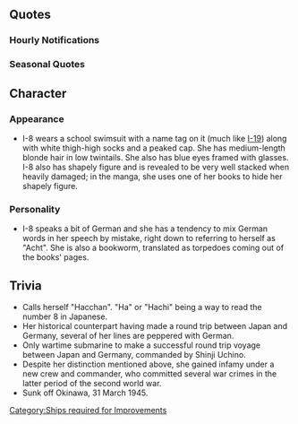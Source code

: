 {{ShipPageHeader}}

==Quotes==
{{ShipQuotes
|Introduction = Guten Tag...ああ違った......ごめんなさいね、「ハチ」と呼んでくださいね
|Introduction/En = Guten Tag ... ah, my mistake... sorry, please call me "hachi".
|Introduction/Note = "Guten Tag" is German for Good day. Hachi is Japanese for 8.

|Library = 遣独潜水艦作戦の第二次遣独艦として、かの地に向かったのよ。そして、Uボートをもらったの。<br>この作戦は5回行われたんだけど、機雷とか色々あって、無事往復できたのは私だけなんですって…そうね、機雷なんてダイッキライ！
|Library/En = I made it to Germany as the second submarine sent on the transoceanic voyage. Then, I received a U-boat.<br>This operation was carried out 5 times, but because of mines and other events, I was the only one who was able to successfully complete the return trip... yeah, I really hate mines!
|Library/Note = The line about hating mines is a pun, the word for 'mine' is a homophone of the word 'hate'.

|Secretary 1 = Acht...いいえ、「ハチ」です
|Secretary 1/En = I'm Acht... no, Hachi.
|Secretary 1/Note = "Acht" is German for eight

|Secretary 2 = うん。提督が言いやすいなら、ま、「はっちゃん」でも良いよ。うん。
|Secretary 2/En = Hmm, if it's easier for you, call me "Hacchan". Yes.

|Secretary 3 = あぁ！……急に触られたり、大きな音とかは、びっくりしちゃうんだよね
|Secretary 3/En = Ah! ...You've surprised me, touching me all of a sudden and making these loud noises.

|Idle = そろそろ、別の本が……欲しいんですけれど……
|Idle/En = I think... I'd like to read a new book now...

|Secretary Married = 提督、あまり無理しちゃ、ダメですよ
|Secretary Married/En = Admiral, overworking is bad, okay?

|Wedding = 提督？　はっちゃんは、新しい本が読みたいんだけど…本以外に好きなもの？　ん～、一度だけ口にしたシュトーレンかなぁ？　あ、クリスマスのお菓子なんだけどね。え？　間宮に焼いてもらったって？　今日は特別な日ってっ！？　わぁ、嬉しい♪
|Wedding/En = Admiral? Hacchan wants to read a new book... oh, things I like outside of books?  Hmm~  I'd like to try Stollen sometime, yeah? Ah, but it's a Christmas confectionery.  Eh? Mamiya will bake it? Today's a special day!?  Wow, I'm so happy♪

|Looking At Scores = 提督に報告書ですよ。どれどれ……
|Looking At Scores/En = A report for the Admiral. Let's see...

|Joining A Fleet = はっちゃん、出撃しますね
|Joining A Fleet/En = Hacchan, heading out.

|Equipment 1 = これはよいものですね。danke schön...
|Equipment 1/En = This is nice. Danke schön.
|Equipment 1/Note = "danke schön" is German for Thank you very much

|Equipment 2 = そうね。改装は重要だと思います……
|Equipment 2/En = That's right. I think upgrading is essential...

|Equipment 3 = "Danke!"
|Equipment 3/En = Thanks!
|Equipment 3/Note = "Danke" is German for Thank you

|Supply = Acht acht!...あぁ違った……
|Supply/En = Eight-eight!... Ah, my mistake...
|Supply/Note = I-8 was fitted with German-made 8.8cm anti-air cannons.

|Docking Minor = 修理…お願いしてもいいでしょうか？
|Docking Minor/En = May I entrust you with the servicing?

|Docking Major = 修復に時間かかりそう…ドックに本をいっぱい持ち込んでもいいかしら
|Docking Major/En = Looks like repairs will take some time... I wonder if I can take a lot of books with me into the docks?

|Docking Complete = 修理が、完了したようですね
|Docking Complete/En = It seems that repairs have been completed

|Construction = 新造艦が、出来たみたいですね
|Construction/En = It seems a new ship has been constructed.

|Returning From Sortie = 作戦終了ですね……
|Returning From Sortie/En = The battle is over, yeah?

|Starting A Sortie = 長距離航海の練度なら、誰にも負けません……！
|Starting A Sortie/En = I won't lose to anyone on long voyages!
|Starting A Sortie/Note = I-8 did more than 56,000km going to Europe and back.

|Battle Start = 戦闘は、あまり好きじゃないけど…仕方ない……！
|Battle Start/En = I don't really like fighting.... but I've no other choice!

|Attack = Feuer！
|Attack/En = Fire!
|Attack/Note = "Feuer" is German for Fire!

|Night Battle = さあ…！魚雷を装填して……ん、まだよ……
|Night Battle/En = Come on! Torpedoes loaded... oh... not yet...

|Night Attack = 浮上しても抵抗するよ……！持ち帰った20mm連装機銃が火を噴くわ……！
|Night Attack/En = I'll keep resisting even if I surface! I'll shower you with these 20mm machine guns I brought back!
|Night Attack/Note = (20mm machine gun from Germany) I-8 Was sunk after engaging US destroyers with the machine gun.

|MVP = あら？はっちゃん、やっちゃった？じゃあ、ご褒美にシュトーレン、食べたいなぁ
|MVP/En = Oh my? Did Hacchan do it? Well then, as a reward, I'd like to eat Stollen.
|MVP/Note = Stollen is a German cake.

|Minor Damage 1 = 黒光りしてるし…目が光ってるし…
|Minor Damage 1/En = It's glossy black... and its eyes are glaring...

|Minor Damage 2 = 圧が上昇してます…！あっ…水が…！
|Minor Damage 2/En = The hydraulic pressure is rising...! Ah, leaking...!

|Major Damage = 一度浮上してから…体勢を整えないと…
|Major Damage/En = I have to surface, and re-position myself...

|Sunk = いつかは、私も沈むと覚悟はしてたけど……提督や…みんなと逢えてからで、よかっ…た……
|Sunk/En = I always knew I'd sink, some day... Admiral... everybody... I'm glad that I met you all...
}}

===Hourly Notifications===
{{Shiphourly
| 00JP = マルマルマルマル……零時です
| 00EN = 0000... Midnight.
| 00Note = 
| 01JP = マルヒトマルマル……静かでいいですね
| 01EN = 0100... Nice and quiet, yes?
| 01Note = 
| 02JP = マルフタマルマル。こんな時間まで作戦ですか…？
| 02EN = 0200. Still fighting even at this time?
| 02Note = 
| 03JP = マルサンマルマル。張り切りすぎると、明日持たないですよ。提督？
| 03EN = 0300. If you keep going now, you wont last through tomorrow. Admiral?
| 03Note = 
| 04JP = マルヨンマルマル……あぁすみません、うとうとしてました……
| 04EN = 0400... Aa, sorry, I nodded off there...
| 04Note = 
| 05JP = マルゴマルマル。ドイツパン、好きですか？今思い出して、作ってるんです
| 05EN = 0500. Do you like German bread? I was just thinking about it, so I'll go make some.
| 05Note = 
| 06JP = マルロクマルマル。朝御飯に、後ほどドイツパン、お持ちしますね
| 06EN = 0600. I'll have some German bread ready for after breakfast.
| 06Note = 
| 07JP = マルナナマルマル。朝です！Guten Morgen!提督？
| 07EN = 0700. It's morning! Guten Morgen! Admiral?
| 07Note = "Guten Morgen" is German for Good Morning
| 08JP = Acht!...じゃなくて、マルハチマルマル。焼けました！ロッゲンミッシュブロート！
| 08EN = Eight!... no wait, 0800. The roggenmischbrot, freshly baked!
| 08Note = Roggenmischbrot is a sweet rye bread.
| 09JP = マルキュウマルマル。ドイツパン、如何でしたか？……酸っぱいって？提督……わかってない……
| 09EN = 0900. How was the German bread, Admiral?... Too sour? Admiral... I don't get you...
| 09Note = 
| 10JP = ヒトマルマルマル。さて、気を取り直して、読書に集中しますね……
| 10EN = 1000. It's time to refocus on my reading!
| 10Note = 
| 11JP = ヒトヒトマルマル。さっき、響ちゃんに焼き立てパンあげたら、とても喜んで貰えました。いい子です…！
| 11EN = 1100. Once, I gave Hibiki some freshly baked bread, and she was so happy! What a good kid...!
| 11Note = In both Germany and Russia, rye bread is popular.
| 12JP = ヒトフタマルマル。お昼ですね。提督
| 12EN = 1200. It's midday, Admiral.
| 12Note = 
| 13JP = ヒトサンマルマル。さて、また読書でもします
| 13EN = 1300. Let's keep on reading, shall I?
| 13Note = 
| 14JP = なんかこう、潜航していない時間って、新鮮ですよね
| 14EN = It feels refreshing to not be submerged.
| 14Note = 
| 15JP = ヒトゴマルマル。なんだか気が散って、読書に集中できないです……
| 15EN = 1500. I'm a bit distracted, so I can't focus on reading....
| 15Note = 
| 16JP = ヒトロクマルマル。提督はいつも、この時間って、何をしているのですか？
| 16EN = 1600. Admiral, what do you usually do around this time?
| 16Note = 
| 17JP = ヒトナナマルマル。夕食はどうしましょうか……？
| 17EN = 1700. What should I make for dinner..?
| 17Note = 
| 18JP = ヒトハチマルマル。夕暮れの海って、雰囲気ありますね……好きです
| 18EN = 1800. I really like the atmosphere the sun setting over the sea creates.
| 18Note = 
| 19JP = ヒトキュウマルマル。私も水着じゃなくって、皆さんの様な制服……着たい、かも……
| 19EN = 1900. I want to try something other than swimsuits... like the uniform everyone is wearing... maybe?
| 19Note = 
| 20JP = Acht acht!...じゃなくて、フタマルマルマル。提督、ハムとチーズとポテト。さあ、召し上がれ！
| 20EN = 8-8! Wait, 2000. Admiral, here and some ham, cheese and potato. Eat up!
| 20Note = 
| 21JP = フタヒトマルマル。提督、元気でましたか？
| 21EN = 2100. Admiral, are you feeling better now?
| 21Note = 
| 22JP = フタフタマルマル。提督は艦これ！私は読書！えへっ……
| 22EN = 2200. Admiral is playing Kancolle! I am reading! Eheh~
| 22Note = 
| 23JP = フタサンマルマルです。夜も更けてきましたね。ちょっと、眠いです……
| 23EN  =It's 2300. It's getting late, isn't it. I'm a bit tired...
| 23Note = 
}}

===Seasonal Quotes===
{{Shipquoteseasonal
|Christmas2015 = 提督！クリスマスです。シュトーレン焼かないといけません。なので、ハッチャン、この期間の出撃は… え？駄目？
|Christmas2015_EN = Admiral! It's Christmas~ You can't celebrate Christmas without baking [[wikipedia:Stollen|Stollen]]. So, right now, Hacchan need to sortie- eh? No good?
|Christmas2015_Clip = {{Audio|file=I-8_Christmas_2015.ogg}}
|Christmas2015_Note = 

|Christmas2015_2 = でも、クリスマスはやっぱりシュト… え？提督が焼いてくれる？本当に？Danke！ハッチャン、楽しみ！
|Christmas2015_2_EN = Nevertheless, during Christmas there's still Sto- eh? Admiral baked this for me? Really? Danke! Hacchan is excited!
|Christmas2015_2_Clip = {{Audio|file=I-8_Christmas_2015_Secretary_2.ogg}}
|Christmas2015_2_Note = ''Secretary 2''

|EndofYear2015 = 提督、はっちゃんも大掃除、参加します。まずは提督の机の引き出しから・・・へ？そこは自分でやるの？うん、そうですか。
|EndofYear2015_EN = Admiral, Hacchan will help you do some cleaning. First, the Admiral's desk's drawer... eh? You're going to clean it yourself? Um, I see.
|EndofYear2015_Clip = {{Audio|file=I-8_End_of_Year_2015.ogg}}
|EndofYear2015_Note = Seems like the Admiral had something hidden in his desk...

|NewYear2016 = 提督、新年明けましておめでとう！今年もはっちゃんと潜水艦隊をよろしく、です！
|NewYear2016_EN = Admiral, Happy New Year! Please take care of the submarine fleet and me this year, yes!
|NewYear2016_Clip = {{Audio|file=I-8_New_Year_2016.ogg}}
|NewYear2016_Note = 

|Setsubun2016 = 節分ですか？　いいえ、はっちゃんはいいです。……提督？　なんで、悲しそうな顔してるの？　……あ、はい。じゃあ投げます、え～い。
|Setsubun2016_EN = It's Setsubun...? No, I'll pass on that....Admiral? Why the sad face...? Ah, okay. I'm throwing it now... Hyah... 
|Setsubun2016_Clip = {{Audio|file=I-8_Setsubun_2016.ogg}}
|Setsubun2016_Note = 

|Valentine2016 = 提督？バレンタインなので、はっちゃん、シュトーレンにチョコかけて仕上げてみました。どうでしょう？美味しいですか？
|Valentine2016_EN = Admiral? It's Valentine's day, so Hacchan cooked up, some chocolate-seasoned Stollen. How is it? Is it delicious?
|Valentine2016_Clip = {{Audio|file=I-8 Valentine 2016.ogg}}
|Valentine2016_Note = 

|Valentine2016_2 = チョコシュトーレン、好評で良かったです。新入りの子から習ったパネットーネ、これにもチョコをかけてみようと思います
|Valentine2016_2_EN = I'm glad that, the chocolate Stollen was well received. I am thinking about, putting some chocolate on the Panettone I learned from one of the newcomers.
|Valentine2016_2_Clip = {{Audio|file=I-8 Valentine 2016 Secretary 2.ogg}}
|Valentine2016_2_Note = ''Secretary 2''

|WhiteDay2016 = 提督？これはチョコシュトーレンのお返しですか？Danke！いただきます！
|WhiteDay2016_EN = Admiral, is that the return gift for the chocolate Stollen? Danke! I'll accept it.
|WhiteDay2016_Clip = {{Audio|file=I-8 White Day 2016.ogg}}
|WhiteDay2016_Note =

|Spring2016 = 春・・・はっちゃん・・・最後の出撃も、春なんですよ・・・？提督。・・・まぁ、昔の話ですけど・・・ふぅ	
|Spring2016_EN = Spring...Hacchan's final sortie ensued during spring too, admiral... Um... That was all history now though.	
|Spring2016_Clip = {{Audio|file=I-8_Spring_2016.ogg}}
|Spring2016_Note = 

|ThirdAnniversary2016 = ''(Rough Transcription)'' 三周年、すごいですね！三周年です！はっちゃんも、少し驚きです。お祝いですね。
|ThirdAnniversary2016_EN = ''(Rough Translation)'' Three years, amazing isn't it? It's the third anniversary! Hacchan is a little surprised too. It's a celebration.
|ThirdAnniversary2016_Clip = {{Audio|file=I-8_Third_Anniversary.ogg}}
|ThirdAnniversary2016_Note = 

|RainySeason2016 = じとじとしますね。梅雨ですからね。ハッちゃん、梅雨でも元気ですよ？
|RainySeason2016_EN = It feels humid. It's the rainy season after all. Hacchan is cheerful even in rainy season, ok?
|RainySeason2016_Clip = {{Audio|file=I-8 Rainy Season 2016.ogg}}
|RainySeason2016_Note = 
}}

==Character==

===Appearance===
* I-8 wears a school swimsuit with a name tag on it (much like [[I-19]]) along with white thigh-high socks and a peaked cap. She has medium-length blonde hair in low twintails. She also has blue eyes framed with glasses. I-8 also has shapely figure and is revealed to be very well stacked when heavily damaged; in the manga, she uses one of her books to hide her shapely figure.

===Personality===
* I-8 speaks a bit of German and she has a tendency to mix German words in her speech by mistake, right down to referring to herself as "Acht". She is also a bookworm, translated as torpedoes coming out of the books' pages.

==Trivia==
*Calls herself "Hacchan". "Ha" or "Hachi" being a way to read the number 8 in Japanese.
*Her historical counterpart having made a round trip between Japan and Germany, several of her lines are peppered with German.
*Only wartime submarine to make a successful round trip voyage between Japan and Germany, commanded by Shinji Uchino.
*Despite her distinction mentioned above, she gained infamy under a new crew and commander, who committed several war crimes in the latter period of the second world war.
*Sunk off Okinawa, 31 March 1945.

{{ShipPageFooter}}
[[Category:Ships required for Improvements]]